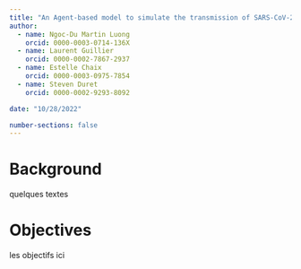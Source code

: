 ```yaml
---
title: "An Agent-based model to simulate the transmission of SARS-CoV-2 in meat processing facilities"
author:
  - name: Ngoc-Du Martin Luong
    orcid: 0000-0003-0714-136X
  - name: Laurent Guillier
    orcid: 0000-0002-7867-2937
  - name: Estelle Chaix
    orcid: 0000-0003-0975-7854
  - name: Steven Duret
    orcid: 0000-0002-9293-8092

date: "10/28/2022"

number-sections: false
---
```


# Background

quelques textes

# Objectives

les objectifs ici
